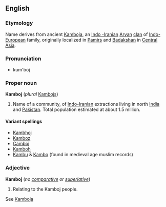 {{wikipedia}}
==English==

===Etymology===
Name derives from  ancient [[Kamboja]], an [[Indo -Iranian]] [[Aryan]] [[clan]] of [[Indo-European]] family, originally localized in [[Pamir]]s and [[Badakshan]] in [[Central Asia]].

===Pronunciation===
*kum'boj

===Proper noun===
'''Kamboj'''  (''plural''  [[Kambojs]])
# Name of a community, of [[Indo-Iranian]] extractions living in north [[India]] and [[Pakistan]]. Total population estimated at about 1.5 million.

====Variant spellings====
*[[Kambhoj]] 
*[[Kamboz]]
*[[Camboj]]
*[[Kamboh]]
*[[Kambu]] & [[Kambo]] (found in medieval age muslim records)

===Adjective===
<!-- this may be another case of a noun used adjectivally. -->
'''Kamboj''' (''no [[comparative]] or [[superlative]]'')
#Relating to the Kamboj people.

See [[Kamboja]]